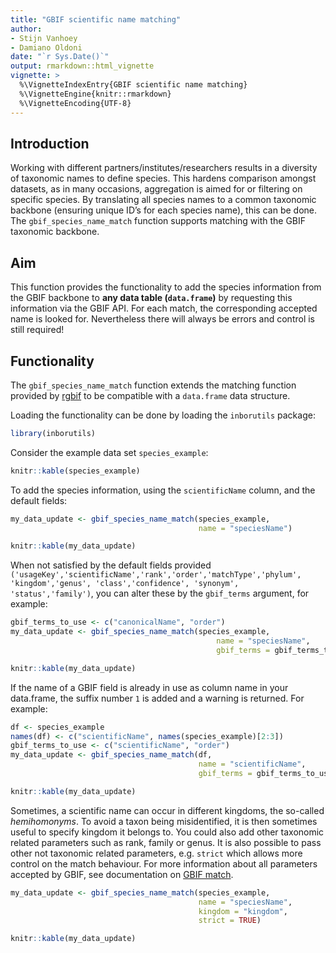 ```yaml
---
title: "GBIF scientific name matching"
author: 
- Stijn Vanhoey
- Damiano Oldoni
date: "`r Sys.Date()`"
output: rmarkdown::html_vignette
vignette: >
  %\VignetteIndexEntry{GBIF scientific name matching}
  %\VignetteEngine{knitr::rmarkdown}
  %\VignetteEncoding{UTF-8}
---
```


## Introduction

Working with different partners/institutes/researchers results in a diversity of taxonomic names to define species. This hardens comparison amongst datasets, as in many occasions, aggregation is aimed for or filtering on specific species. By translating all species names to a common taxonomic backbone (ensuring unique ID's for each species name), this can be done. The `gbif_species_name_match` function supports matching with the GBIF taxonomic backbone.

## Aim

This function provides the functionality to add the species information from the GBIF backbone to **any data table (`data.frame`)** by requesting this information via the GBIF API. For each match, the corresponding accepted name is looked for. Nevertheless there will always be errors and control is still required!

## Functionality

The `gbif_species_name_match` function extends the matching function provided by [rgbif](https://github.com/ropensci/rgbif) to be compatible with a `data.frame` data structure.

Loading the functionality can be done by loading the `inborutils` package:

```r
library(inborutils)
```

Consider the example data set `species_example`:

```r
knitr::kable(species_example)
```

To add the species information, using the `scientificName` column, and the default fields:

```r
my_data_update <- gbif_species_name_match(species_example,
                                          name = "speciesName")
```

```r
knitr::kable(my_data_update)
```

When not satisfied by the default fields provided `('usageKey','scientificName','rank','order','matchType','phylum', 'kingdom','genus', 'class','confidence', 'synonym', 'status','family')`, you can alter these by the `gbif_terms` argument, for example:

```r
gbif_terms_to_use <- c("canonicalName", "order")
my_data_update <- gbif_species_name_match(species_example,
                                              name = "speciesName",
                                              gbif_terms = gbif_terms_to_use)
```

```r
knitr::kable(my_data_update)
```

If the name of a GBIF field is already in use as column name in your data.frame, the suffix number `1` is added and a warning is returned. For example: 

```r
df <- species_example
names(df) <- c("scientificName", names(species_example)[2:3])
gbif_terms_to_use <- c("scientificName", "order")
my_data_update <- gbif_species_name_match(df,
                                          name = "scientificName",
                                          gbif_terms = gbif_terms_to_use)
```

```r
knitr::kable(my_data_update)
```

Sometimes, a scientific name can occur in different kingdoms, the so-called *hemihomonyms*. To avoid a taxon being misidentified, it is then sometimes useful to specify kingdom it belongs to. You could also add other taxonomic related parameters such as rank, family or genus. It is also possible to pass other not taxonomic related parameters, e.g. `strict` which allows more control on the match behaviour. For more information about all parameters accepted by GBIF, see documentation on [GBIF match](https://www.gbif.org/developer/species#searching).
 
```r
my_data_update <- gbif_species_name_match(species_example,
                                          name = "speciesName",
                                          kingdom = "kingdom",
                                          strict = TRUE)
```

```r
knitr::kable(my_data_update)
```
